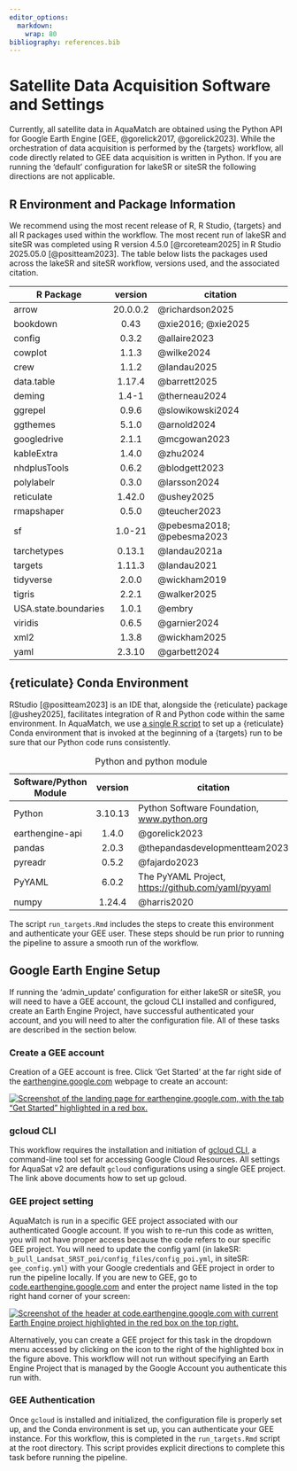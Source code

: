 ```yaml
---
editor_options:
  markdown:
    wrap: 80
bibliography: references.bib
---
```


# Satellite Data Acquisition Software and Settings {#software-settings}

Currently, all satellite data in AquaMatch are obtained using the Python API for
Google Earth Engine [GEE, @gorelick2017, @gorelick2023]. While the orchestration
of data acquisition is performed by the {targets} workflow, all code directly
related to GEE data acquisition is written in Python. If you are running the
'default' configuration for lakeSR or siteSR the following directions are not
applicable.

## R Environment and Package Information

We recommend using the most recent release of R, R Studio, {targets} and all R
packages used within the workflow. The most recent run of lakeSR and siteSR was
completed using R version 4.5.0 [@rcoreteam2025] in R Studio 2025.05.0
[@positteam2023]. The table below lists the packages used across the lakeSR and
siteSR workflow, versions used, and the associated citation.

| R Package            | version  | citation                   |
|----------------------|:--------:|----------------------------|
| arrow                | 20.0.0.2 | @richardson2025            |
| bookdown             |   0.43   | @xie2016; @xie2025         |
| config               |  0.3.2   | @allaire2023               |
| cowplot              |  1.1.3   | @wilke2024                 |
| crew                 |  1.1.2   | @landau2025                |
| data.table           |  1.17.4  | @barrett2025               |
| deming               |  1.4-1   | @therneau2024              |
| ggrepel              |  0.9.6   | @slowikowski2024           |
| ggthemes             |  5.1.0   | @arnold2024                |
| googledrive          |  2.1.1   | @mcgowan2023               |
| kableExtra           |  1.4.0   | @zhu2024                   |
| nhdplusTools         |  0.6.2   | @blodgett2023              |
| polylabelr           |  0.3.0   | @larsson2024               |
| reticulate           |  1.42.0  | @ushey2025                 |
| rmapshaper           |  0.5.0   | @teucher2023               |
| sf                   |  1.0-21  | @pebesma2018; @pebesma2023 |
| tarchetypes          |  0.13.1  | @landau2021a               |
| targets              |  1.11.3  | @landau2021                |
| tidyverse            |  2.0.0   | @wickham2019               |
| tigris               |  2.2.1   | @walker2025                |
| USA.state.boundaries |  1.0.1   | @embry                     |
| viridis              |  0.6.5   | @garnier2024               |
| xml2                 |  1.3.8   | @wickham2025               |
| yaml                 |  2.3.10  | @garbett2024               |

## {reticulate} Conda Environment

RStudio [@positteam2023] is an IDE that, alongside the {reticulate} package
[@ushey2025], facilitates integration of R and Python code within the same
environment. In AquaMatch, we use [a single R
script](https://github.com/AquaSat/lakeSR/blob/main/python/pySetup.R) to set up
a {reticulate} Conda environment that is invoked at the beginning of a {targets}
run to be sure that our Python code runs consistently.

| Software/Python Module | version | citation |
|---------------------------|:-------------------------:|---------------------------|
| Python | 3.10.13 | Python Software Foundation, [www.python.org](www.python.org) |
| earthengine-api | 1.4.0 | @gorelick2023 |
| pandas | 2.0.3 | @thepandasdevelopmentteam2023 |
| pyreadr | 0.5.2 | @fajardo2023 |
| PyYAML | 6.0.2 | The PyYAML Project, <https://github.com/yaml/pyyaml> |
| numpy | 1.24.4 | @harris2020 |

: Python and python module

The script `run_targets.Rmd` includes the steps to create this environment and
authenticate your GEE user. These steps should be run prior to running the
pipeline to assure a smooth run of the workflow.

## Google Earth Engine Setup

If running the 'admin_update' configuration for either lakeSR or siteSR, you
will need to have a GEE account, the gcloud CLI installed and configured, create
an Earth Engine Project, have successful authenticated your account, and you
will need to alter the configuration file. All of these tasks are described in
the section below.

### Create a GEE account {#create-account}

Creation of a GEE account is free. Click 'Get Started' at the far right side of
the [earthengine.google.com](https://earthengine.google.com) webpage to create
an account:

[![Screenshot of the landing page for earthengine.google.com, with the tab "Get Started" highlighted in a red box.](images/EE_header.png)](https://earthengine.google.com)

### gcloud CLI {#gcloud}

This workflow requires the installation and initiation of [gcloud
CLI](https://cloud.google.com/sdk/gcloud), a command-line tool set for accessing
Google Cloud Resources. All settings for AquaSat v2 are default `gcloud`
configurations using a single GEE project. The link above documents how to set
up gcloud.

### GEE project setting {#proj-setting}

AquaMatch is run in a specific GEE project associated with our authenticated
Google account. If you wish to re-run this code as written, you will not have
proper access because the code refers to our specific GEE project. You will need
to update the config yaml (in lakeSR:
`b_pull_Landsat_SRST_poi/config_files/config_poi.yml`, in siteSR:
`gee_config.yml`) with your Google credentials and GEE project in order to run
the pipeline locally. If you are new to GEE, go to
[code.earthengine.google.com](https://code.earthengine.google.com) and enter the
project name listed in the top right hand corner of your screen:

[![Screenshot of the header at code.earthengine.google.com with current Earth Engine project
highlighted in the red box on the top right.](images/code_ee_proj.png)](https://code.earthengine.google.com)

Alternatively, you can create a GEE project for this task in the dropdown menu
accessed by clicking on the icon to the right of the highlighted box in the
figure above. This workflow will not run without specifying an Earth Engine
Project that is managed by the Google Account you authenticate this run with.

### GEE Authentication {#auth}

Once `gcloud` is installed and initialized, the configuration file is properly
set up, and the Conda environment is set up, you can authenticate your GEE
instance. For this workflow, this is completed in the `run_targets.Rmd` script
at the root directory. This script provides explicit directions to complete this
task before running the pipeline.
